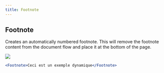 ```yaml
---
title: Footnote
---
```


## Footnote

Creates an automatically numbered footnote. This will remove the footnote content from the document flow and place it at the bottom of the page.

<Frame type="glass"><img src="images/previews/footnote-7404e94f/document.1.jpg" style={{height: '400px'}} /></Frame>

```jsx
<Footnote>Ceci est un exemple dynamique</Footnote>
```

